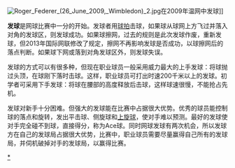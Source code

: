 {{expand|time=2013-11-29T01:25:42+00:00}}
{{unreferenced|time=2013-11-29T01:25:42+00:00}}
[[Image:Roger_Federer_(26_June_2009,_Wimbledon)_2.jpg|thumb]]在2009年温网中发球]]

'''发球'''是网球比赛中一分的开始。发球者用[[网球拍|球拍]]击球，如果球从球网上方飞过并落入对角的发球区，则发球成功。如果球擦网，过去的规则是此次发球作废，重新发球，但2013年国际网联修改了规定，擦网不再影响发球是否成功，以球擦网后的落点判断。如果球下网或落到对角发球区外，则发球失误。

发球的方式可以有很多种，但现在职业球员一般采用威力最大的上手发球：将球抛过头顶，在球刚下落时击球。这样，职业球员可打出时速200千米以上的发球。初学者可采用下手发球：将球在腰部的高度释放后击球，这样球速很慢，不能抢占先机。

发球对新手十分困难。但强大的发球能在比赛中占据很大优势。优秀的球员能控制球的落点和旋转，发出平击球、侧旋球和[[上旋球|上旋球]]，使对手难以预测。最好的发球使对手完全碰不到球，直接得分，称为Ace球。同时网球发球有两次机会，所以发球方在自己的发球局占据很大优势，比赛中，职业球员需要尽量赢得自己所有的发球局，并伺机破掉对手的发球局，以赢得比赛。

{{網球主題}}
[[Category:網球術語|*]]